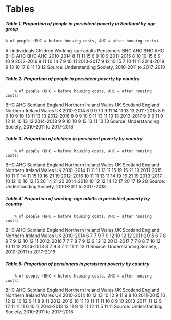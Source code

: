 # Tables

##### Table 1: Proportion of people in persistent poverty in Scotland by age group

   	% of people (BHC = before housing costs, AHC = after housing costs)
All individuals	Children	Working-age adults	Pensioners
BHC	AHC	BHC	AHC	BHC	AHC	BHC	AHC
2010-2014	8	11	11	15	6	9	10	9
2011-2015	8	10	10	15	6	9	10	9
2012-2016	8	11	10	14	7	9	10	11
2013-2017	9	12	10	15	7	10	11	11
2014-2018	9	13	10	17	8	11	13	12
Source: Understanding Society, 2010-2011 to 2017-2018

##### Table 2: Proportion of people in persistent poverty by country

     	% of people (BHC = before housing costs, AHC = after housing costs)
BHC	AHC
Scotland	England	Northern Ireland	Wales	UK	Scotland	England	Northern Ireland	Wales	UK
2010-2014	8	9	9	10	9	11	14	11	13	13
2011-2015	8	9	9	10	9	10	13	11	13	13
2012-2016	8	9	9	10	9	11	13	11	13	13
2013-2017	9	9	9	11	9	12	14	10	13	13
2014-2018	9	9	10	10	9	13	13	11	13	13
Source: Understanding Society, 2010-2011 to 2017-2018

##### Table 3: Proportion of children in persistent poverty by country

     	% of people (BHC = before housing costs, AHC = after housing costs)
BHC	AHC
Scotland	England	Northern Ireland	Wales	UK	Scotland	England	Northern Ireland	Wales	UK
2010-2014	11	11	11	13	11	15	19	15	21	19
2011-2015	10	11	11	14	11	15	19	16	21	19
2012-2016	10	11	11	13	11	14	19	16	21	19
2013-2017	10	12	10	16	12	15	20	14	21	20
2014-2018	10	12	12	14	12	17	20	17	19	20
Source: Understanding Society, 2010-2011 to 2017-2018

##### Table 4: Proportion of working-age adults in persistent poverty by country

     	% of people (BHC = before housing costs, AHC = after housing costs)
BHC	AHC
Scotland	England	Northern Ireland	Wales	UK	Scotland	England	Northern Ireland	Wales	UK
2010-2014	6	7	7	9	7	9	12	10	12	12
2011-2015	6	7	8	9	7	9	12	10	12	11
2012-2016	7	7	7	8	7	9	12	9	12	12
2013-2017	7	7	8	8	7	10	12	10	11	12
2014-2018	8	7	9	8	7	11	11	11	12	11
Source: Understanding Society, 2010-2011 to 2017-2018

##### Table 5: Proportion of pensioners in persistent poverty by country

     	% of people (BHC = before housing costs, AHC = after housing costs)
BHC	AHC
Scotland	England	Northern Ireland	Wales	UK	Scotland	England	Northern Ireland	Wales	UK
2010-2014	10	12	13	10	12	9	11	9	8	10
2011-2015	10	12	12	10	12	9	11	8	9	11
2012-2016	10	11	10	11	11	11	10	8	9	10
2013-2017	11	12	9	12	11	11	11	6	10	11
2014-2018	13	11	9	12	11	12	11	5	11	11
Source: Understanding Society, 2010-2011 to 2017-2018